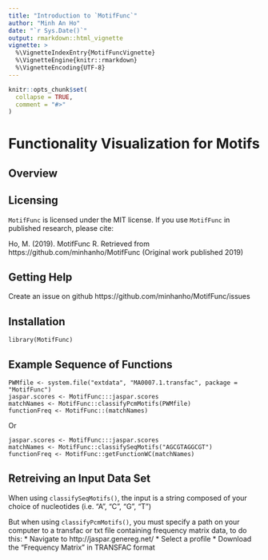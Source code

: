 ```yaml
---
title: "Introduction to `MotifFunc`"
author: "Minh An Ho"
date: "`r Sys.Date()`"
output: rmarkdown::html_vignette
vignette: >
  %\VignetteIndexEntry{MotifFuncVignette}
  %\VignetteEngine{knitr::rmarkdown}
  %\VignetteEncoding{UTF-8}
---
```


```r
knitr::opts_chunk$set(
  collapse = TRUE,
  comment = "#>"
)
```

# Functionality Visualization for Motifs

## Overview



## Licensing 
`MotifFunc` is licensed under the MIT license. If you use `MotifFunc` in published research, please cite:

Ho, M. (2019). MotifFunc R. Retrieved from https://github.com/minhanho/MotifFunc (Original work published 2019)

## Getting Help
Create an issue on github https://github.com/minhanho/MotifFunc/issues

## Installation

```
library(MotifFunc)
```

## Example Sequence of Functions
```
PWMfile <- system.file("extdata", "MA0007.1.transfac", package = "MotifFunc")
jaspar.scores <- MotifFunc:::jaspar.scores
matchNames <- MotifFunc::classifyPcmMotifs(PWMfile)
functionFreq <- MotifFunc::(matchNames)
```
Or

```
jaspar.scores <- MotifFunc:::jaspar.scores
matchNames <- MotifFunc::classifySeqMotifs("AGCGTAGGCGT")
functionFreq <- MotifFunc::getFunctionWC(matchNames)
```

## Retreiving an Input Data Set
When using `classifySeqMotifs()`, the input is a string composed of your choice of nucleotides (i.e. "A", "C", "G", "T")

But when using `classifyPcmMotifs()`, you must specify a path on your computer to a transfac or txt file containing frequency matrix data, to do this:
* Navigate to http://jaspar.genereg.net/
* Select a profile
* Download the "Frequency Matrix" in TRANSFAC format


